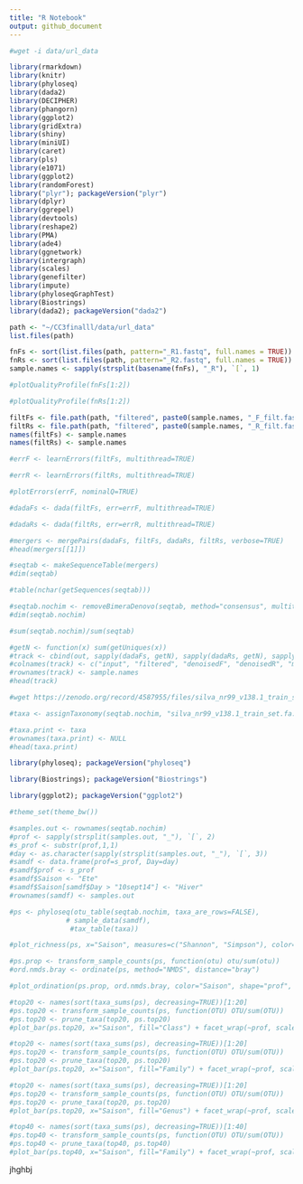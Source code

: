 ```yaml
---
title: "R Notebook"
output: github_document
---
```


```bash
#wget -i data/url_data
```
```r
library(rmarkdown)
library(knitr)
library(phyloseq)
library(dada2)
library(DECIPHER)
library(phangorn)
library(ggplot2)
library(gridExtra)
library(shiny)
library(miniUI)
library(caret)
library(pls)
library(e1071)
library(ggplot2)
library(randomForest)
library("plyr"); packageVersion("plyr")
library(dplyr)
library(ggrepel)
library(devtools)
library(reshape2)
library(PMA)
library(ade4)
library(ggnetwork)
library(intergraph)
library(scales)
library(genefilter)
library(impute)
library(phyloseqGraphTest)
library(Biostrings)
library(dada2); packageVersion("dada2")
```













```r
path <- "~/CC3finalll/data/url_data" 
list.files(path)
```

```r
fnFs <- sort(list.files(path, pattern="_R1.fastq", full.names = TRUE))
fnRs <- sort(list.files(path, pattern="_R2.fastq", full.names = TRUE))
sample.names <- sapply(strsplit(basename(fnFs), "_R"), `[`, 1)
```

```r
#plotQualityProfile(fnFs[1:2])
```

```r
#plotQualityProfile(fnRs[1:2])
```

```r
filtFs <- file.path(path, "filtered", paste0(sample.names, "_F_filt.fastq.gz"))
filtRs <- file.path(path, "filtered", paste0(sample.names, "_R_filt.fastq.gz"))
names(filtFs) <- sample.names
names(filtRs) <- sample.names
```


```r
#errF <- learnErrors(filtFs, multithread=TRUE)
```

```r
#errR <- learnErrors(filtRs, multithread=TRUE)
```

```r
#plotErrors(errF, nominalQ=TRUE)
```

```r
#dadaFs <- dada(filtFs, err=errF, multithread=TRUE)
```

```r
#dadaRs <- dada(filtRs, err=errR, multithread=TRUE)
```

```r
#mergers <- mergePairs(dadaFs, filtFs, dadaRs, filtRs, verbose=TRUE)
#head(mergers[[1]])
```

```r
#seqtab <- makeSequenceTable(mergers)
#dim(seqtab)
```

```r
#table(nchar(getSequences(seqtab)))
```

```r
#seqtab.nochim <- removeBimeraDenovo(seqtab, method="consensus", multithread=TRUE, verbose=TRUE)
#dim(seqtab.nochim)
```

```r
#sum(seqtab.nochim)/sum(seqtab)
```

```r
#getN <- function(x) sum(getUniques(x))
#track <- cbind(out, sapply(dadaFs, getN), sapply(dadaRs, getN), sapply(mergers, getN), rowSums(seqtab.nochim))
#colnames(track) <- c("input", "filtered", "denoisedF", "denoisedR", "merged", "nonchim")
#rownames(track) <- sample.names
#head(track)
```

```bash
#wget https://zenodo.org/record/4587955/files/silva_nr99_v138.1_train_set.fa.gz
```

```r
#taxa <- assignTaxonomy(seqtab.nochim, "silva_nr99_v138.1_train_set.fa.gz", multithread=TRUE)
```

```r
#taxa.print <- taxa 
#rownames(taxa.print) <- NULL
#head(taxa.print)
```

```r
library(phyloseq); packageVersion("phyloseq")
```
```r
library(Biostrings); packageVersion("Biostrings")
```

```r
library(ggplot2); packageVersion("ggplot2")
```


```r
#theme_set(theme_bw())
```

```r
#samples.out <- rownames(seqtab.nochim)
#prof <- sapply(strsplit(samples.out, "_"), `[`, 2)
#s_prof <- substr(prof,1,1)
#day <- as.character(sapply(strsplit(samples.out, "_"), `[`, 3))
#samdf <- data.frame(prof=s_prof, Day=day)
#samdf$prof <- s_prof
#samdf$Saison <- "Ete"
#samdf$Saison[samdf$Day > "10sept14"] <- "Hiver"
#rownames(samdf) <- samples.out
```

```r
#ps <- phyloseq(otu_table(seqtab.nochim, taxa_are_rows=FALSE), 
              # sample_data(samdf), 
               #tax_table(taxa))
```



```r
#plot_richness(ps, x="Saison", measures=c("Shannon", "Simpson"), color="prof")
```


```r
#ps.prop <- transform_sample_counts(ps, function(otu) otu/sum(otu))
#ord.nmds.bray <- ordinate(ps, method="NMDS", distance="bray")
```


```r
#plot_ordination(ps.prop, ord.nmds.bray, color="Saison", shape="prof", title="Bray NMDS")
```


```r
#top20 <- names(sort(taxa_sums(ps), decreasing=TRUE))[1:20]
#ps.top20 <- transform_sample_counts(ps, function(OTU) OTU/sum(OTU))
#ps.top20 <- prune_taxa(top20, ps.top20)
#plot_bar(ps.top20, x="Saison", fill="Class") + facet_wrap(~prof, scales="free_x")
```

```r
#top20 <- names(sort(taxa_sums(ps), decreasing=TRUE))[1:20]
#ps.top20 <- transform_sample_counts(ps, function(OTU) OTU/sum(OTU))
#ps.top20 <- prune_taxa(top20, ps.top20)
#plot_bar(ps.top20, x="Saison", fill="Family") + facet_wrap(~prof, scales="free_x")
```


```r
#top20 <- names(sort(taxa_sums(ps), decreasing=TRUE))[1:20]
#ps.top20 <- transform_sample_counts(ps, function(OTU) OTU/sum(OTU))
#ps.top20 <- prune_taxa(top20, ps.top20)
#plot_bar(ps.top20, x="Saison", fill="Genus") + facet_wrap(~prof, scales="free_x")
```

```r
#top40 <- names(sort(taxa_sums(ps), decreasing=TRUE))[1:40]
#ps.top40 <- transform_sample_counts(ps, function(OTU) OTU/sum(OTU))
#ps.top40 <- prune_taxa(top40, ps.top40)
#plot_bar(ps.top40, x="Saison", fill="Family") + facet_wrap(~prof, scales="free_x")
```
jhghbj